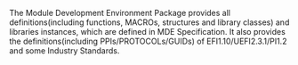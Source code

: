 <!-- [[Category:EDKII Packages]] -->
The Module Development Environment Package provides all definitions(including functions, MACROs, structures and library classes) and libraries instances, which are defined in MDE Specification. 
It also provides the definitions(including PPIs/PROTOCOLs/GUIDs) of EFI1.10/UEFI2.3.1/PI1.2 and some Industry Standards. 

